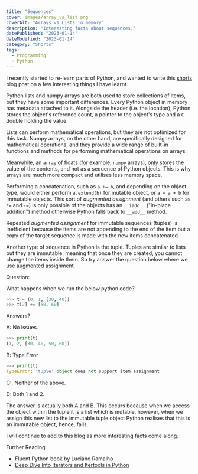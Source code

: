 ```yaml
---
title: "Sequences"
cover: images/array_vs_list.png
coverAlt: "Arrays vs Lists in memory"
description: "Interesting facts about sequences."
datePublished: "2023-01-14"
dateModified: "2023-01-14"
category: "Shorts"
tags:
  - Programming
  - Python
---
```


I recently started to re-learn parts of Python, and wanted to write this [shorts](category/Shorts) blog post on a few interesting things I have learnt.

Python lists and numpy arrays are both used to store collections of items, but they have some important differences. Every Python object in memory has metadata attached to it. Alongside the header (i.e. the location), Python stores the object's reference count, a pointer to the object's type and a `C` double holding the value.

Lists can perform mathematical operations, but they are not optimized for this task. Numpy arrays, on the other hand, are specifically designed for mathematical operations, and they provide a wide range of built-in functions and methods for performing mathematical operations on arrays. 

Meanwhile, an `array` of floats (for example, `numpy` arrays), only stores the value of the contents, and not as a sequence of Python objects. This is why arrays are much more compact and utilises less memory space.

Performing a concatenation, such as `a += b`, and depending on the object type, would either perform `a.extend(b)` for mutable object, or `a = a + b` for immutable objects. This sort of *augmented assignment* (and others such as `*=` and `-=`) is only possible of the objects has an `__iadd__` ("in-place addition") method otherwise Python falls back to `__add__` method.

Repeated *augmented assignment* for immutable sequences (tuples) is inefficient because the items are not appending to the end of the item but a copy of the target sequence is made with the new items concatenated. 

Another type of sequence in Python is the tuple. Tuples are similar to lists but they are immutable, meaning that once they are created, you cannot change the items inside them. So try answer the question below where we use augmented assignment. 

Question:

What happens when we run the below python code? 

```python
>>> t = (0, 1, [30, 40])
>>> t[2] += [50, 60]
```

Answers?

A: No issues.

```python
>>> print(t)
(1, 2, [30, 40, 50, 60])
```

B: Type Error

```python
>>> print(t)
TypeError: 'tuple' object does not support item assignment
```

C:. Neither of the above.

D: Both 1 and 2.

The answer is actually both A and B. This occurs because when we access the object within the tuple it is a list which is mutable, however, when we assign this new list to the immutable tuple object Python realises that this is an immutable object, hence, fails. 

I will continue to add to this blog as more interesting facts come along.


Further Reading:


- Fluent Python book by Luciano Ramalho
- [Deep Dive Into Iterators and Itertools in Python](https://www.youtube.com/watch?v=aumxFs2DO5o&ab_channel=ArjanCodes)
